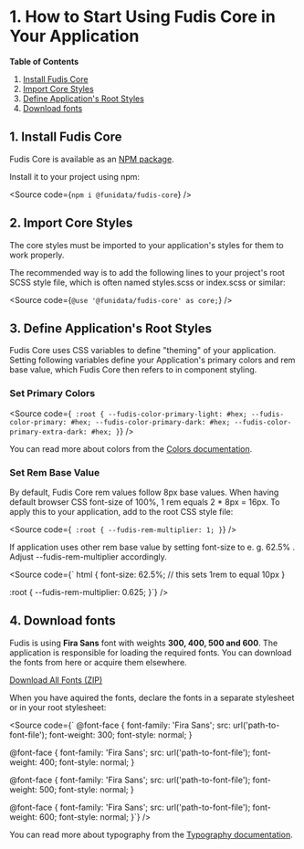 
<Meta title="Documentation/Introduction/How to start using Fudis Core" />

# 1. How to Start Using Fudis Core in Your Application

**Table of Contents**

1. [Install Fudis Core](#1-install-fudis-core)
2. [Import Core Styles](#2-import-core-styles)
3. [Define Application's Root Styles](#3-define-applications-root-styles)
4. [Download fonts](#4-download-fonts)

## 1. Install Fudis Core

Fudis Core is available as an [NPM package](https://www.npmjs.com/package/@funidata/fudis-core).

Install it to your project using npm:

<Source code={`npm i @funidata/fudis-core`} />

## 2. Import Core Styles

The core styles must be imported to your application's styles for them to work properly.

The recommended way is to add the following lines to your project's root SCSS style file, which is often named styles.scss or index.scss or similar:

<Source code={`@use '@funidata/fudis-core' as core;`} />

## 3. Define Application's Root Styles

Fudis Core uses CSS variables to define "theming" of your application. Setting following variables define your Application's primary colors and rem base value, which Fudis Core then refers to in component styling.

### Set Primary Colors

<Source
  code={`
:root {
	--fudis-color-primary-light: #hex;
	--fudis-color-primary: #hex;
	--fudis-color-primary-dark: #hex;
	--fudis-color-primary-extra-dark: #hex;
}`}
/>

You can read more about colors from the [Colors documentation](/docs/foundations-colors--docs).

### Set Rem Base Value

By default, Fudis Core rem values follow 8px base values. When having default browser CSS font-size of 100%, 1 rem equals 2 \* 8px = 16px. To apply this to your application, add to the root CSS style file:

<Source
  code={`
:root {
  --fudis-rem-multiplier: 1;
}`}
/>

If application uses other rem base value by setting font-size to e. g. 62.5% . Adjust --fudis-rem-multiplier accordingly.

<Source code={`
html {
 	font-size: 62.5%; // this sets 1rem to equal 10px
}

:root {
--fudis-rem-multiplier: 0.625;
}`} />

## 4. Download fonts

Fudis is using **Fira Sans** font with weights **300, 400, 500 and 600**. The application is responsible for loading the required fonts. You can download the fonts from here or acquire them elsewhere.

<Unstyled>
  <a
    href="./downloads/fonts.zip"
    download
    style={{
      color: "var(--fudis-color-primary)",
      fontFamily: "Nunito Sans",
    }}
  >
    Download All Fonts (ZIP)
  </a>
</Unstyled>

When you have aquired the fonts, declare the fonts in a separate stylesheet or in your root stylesheet:

<Source code={`
@font-face {
font-family: 'Fira Sans';
src: url('path-to-font-file');
font-weight: 300;
font-style: normal;
}

@font-face {
font-family: 'Fira Sans';
src: url('path-to-font-file');
font-weight: 400;
font-style: normal;
}

@font-face {
font-family: 'Fira Sans';
src: url('path-to-font-file');
font-weight: 500;
font-style: normal;
}

@font-face {
font-family: 'Fira Sans';
src: url('path-to-font-file');
font-weight: 600;
font-style: normal;
}`} />

You can read more about typography from the [Typography documentation](/docs/foundations-typography--docs).

